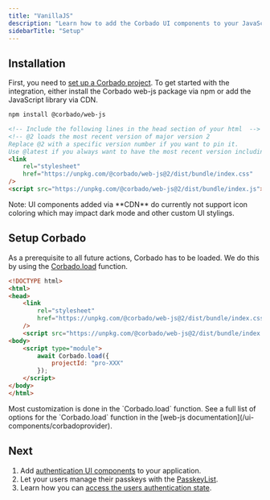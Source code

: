 ```yaml
---
title: "VanillaJS"
description: "Learn how to add the Corbado UI components to your JavaScript application."
sidebarTitle: "Setup"
---
```



## Installation

First, you need to [set up a Corbado project](/overview/getting-started).
To get started with the integration, either install the Corbado web-js package via npm or add the JavaScript
library via CDN.

<CodeGroup>

```bash NPM
npm install @corbado/web-js
```

```html CDN
<!-- Include the following lines in the head section of your html  -->
<!-- @2 loads the most recent version of major version 2
Replace @2 with a specific version number if you want to pin it.
Use @latest if you always want to have the most recent version including majors (not recommended for production). -->
<link
    rel="stylesheet"
    href="https://unpkg.com/@corbado/web-js@2/dist/bundle/index.css"
/>
<script src="https://unpkg.com/@corbado/web-js@2/dist/bundle/index.js"></script>
```

</CodeGroup>

<Note>
    Note: UI components added via **CDN** do currently not support icon coloring
    which may impact dark mode and other custom UI stylings.
</Note>

## Setup Corbado

As a prerequisite to all future actions, Corbado has to be loaded.
We do this by using the [Corbado.load](/ui-components/corbadoprovider) function.

```html
<!DOCTYPE html>
<html>
<head>
    <link
        rel="stylesheet"
        href="https://unpkg.com/@corbado/web-js@2/dist/bundle/index.css"
    />
    <script src="https://unpkg.com/@corbado/web-js@2/dist/bundle/index.js"></script>
<body>
    <script type="module">
        await Corbado.load({
            projectId: "pro-XXX"
        });
    </script>
</body>
</html>
```

<Note>
    Most customization is done in the `Corbado.load` function.
    See a full list of options for the `Corbado.load` function in the [web-js
    documentation](/ui-components/corbadoprovider).
</Note>

## Next

1. Add [authentication UI components](/frontend-integration/vanilla-js/authentication-ui) to your application.
2. Let your users manage their passkeys with the [PasskeyList](/frontend-integration/vanilla-js/passkeylist).
3. Learn how you can [access the users authentication state](/frontend-integration/vanilla-js/authentication-state).
